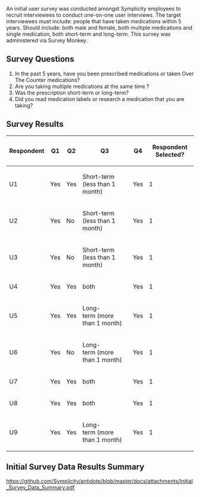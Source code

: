 An initial user survey was conducted amongst Symplicity employees to recruit interviewees to conduct one-on-one user interviews.  The target interviewees must include: people that have taken medications within 5 years. Should include: both male and female, both multiple medications and single medication, both short-term and long-term. This survey was administered via Survey Monkey.

==Survey Questions==
#In the past 5 years, have you been prescribed medications or taken Over The Counter medications?
#Are you taking multiple medications at the same time ?
#Was the prescription short-term or long-term?
#Did you read medication labels or research a medication that you are taking?

==Survey Results==

{|
! Respondent
! Q1
! Q2
! Q3
! Q4
! Respondent Selected?
|-
| U1
| Yes
| Yes
| Short-term (less than 1 month)
| Yes
| 1
|-
| U2
| Yes
| No
| Short-term (less than 1 month)
| Yes
| 1
|-
| U3
| Yes
| No
| Short-term (less than 1 month)
| Yes
| 1
|-
| U4
| Yes
| Yes
| both
| Yes
| 1
|-
| U5
| Yes
| Yes
| Long-term (more than 1 month)
| Yes
| 1
|-
| U6
| Yes
| No
| Long-term (more than 1 month)
| Yes
| 1
|-
| U7
| Yes
| Yes
| both
| Yes
| 1
|-
| U8
| Yes
| Yes
| both
| Yes
| 1
|-
| U9
| Yes
| Yes
| Long-term (more than 1 month)
| Yes
| 1
|}

==Initial Survey Data Results Summary==
[[https://github.com/Symplicity/antidote/blob/master/docs/attachments/Initial_Survey_Data_Summary.pdf]]
